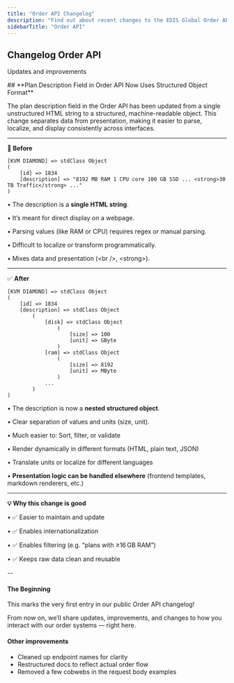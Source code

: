 ```yaml
---
title: "Order API Changelog"
description: "Find out about recent changes to the EDIS Global Order API. See what’s new in provisioning, billing logic, validation rules, and plan upgrade automation."
sidebarTitle: "Order API"
---
```


## Changelog Order API

Updates and improvements

<Update label="March 2025">
  ## **Plan Description Field in Order API Now Uses Structured Object Format**

  The plan description field in the Order API has been updated from a single unstructured HTML string to a structured, machine-readable object. This change separates data from presentation, making it easier to parse, localize, and display consistently across interfaces.

  ---

  **🧾 Before**

  ```
  [KVM DIAMOND] => stdClass Object
  (
      [id] => 1834
      [description] => "8192 MB RAM 1 CPU core 100 GB SSD ... <strong>30 TB Traffic</strong> ..."
  )
  ```

  • The description is a **single HTML string**.

  • It’s meant for direct display on a webpage.

  • Parsing values (like RAM or CPU) requires regex or manual parsing.

  • Difficult to localize or transform programmatically.

  • Mixes data and presentation (\<br /\>, \<strong\>).

  ---

  ✅ **After** 

  ```
  [KVM DIAMOND] => stdClass Object
  (
      [id] => 1834
      [description] => stdClass Object
          (
              [disk] => stdClass Object
                  (
                      [size] => 100
                      [unit] => GByte
                  )
              [ram] => stdClass Object
                  (
                      [size] => 8192
                      [unit] => MByte
                  )
              ...
          )
  )
  ```

  • The description is now a **nested structured object**.

  • Clear separation of values and units (size, unit).

  • Much easier to: Sort, filter, or validate

  • Render dynamically in different formats (HTML, plain text, JSON)

  • Translate units or localize for different languages

  • **Presentation logic can be handled elsewhere** (frontend templates, markdown renderers, etc.)

  ---

  **💡 Why this change is good**

  • ✅ Easier to maintain and update

  • ✅ Enables internationalization

  • ✅ Enables filtering (e.g. “plans with ≥16 GB RAM”)

  • ✅ Keeps raw data clean and reusable

  -- 

  #### **The Beginning**

  This marks the very first entry in our public Order API changelog\!

  From now on, we’ll share updates, improvements, and changes to how you interact with our order systems — right here.

  #### **Other improvements**

  - Cleaned up endpoint names for clarity
  - Restructured docs to reflect actual order flow
  - Removed a few cobwebs in the request body examples
</Update>